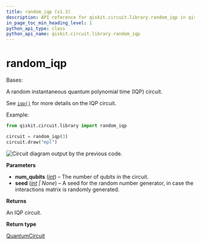 ```yaml
---
title: random_iqp (v1.3)
description: API reference for qiskit.circuit.library.random_iqp in qiskit v1.3
in_page_toc_min_heading_level: 1
python_api_type: class
python_api_name: qiskit.circuit.library.random_iqp
---
```


<span id="random-iqp" />

# random\_iqp

<Class id="qiskit.circuit.library.random_iqp" isDedicatedPage={true} github="https://github.com/Qiskit/qiskit/tree/stable/1.3/qiskit/circuit/library/iqp.py#L150-L180" signature="qiskit.circuit.library.random_iqp(num_qubits, seed=None)" modifiers="class">
  Bases:

  A random instantaneous quantum polynomial time (IQP) circuit.

  See [`iqp()`](qiskit.circuit.library.iqp_function#qiskit.circuit.library.iqp "qiskit.circuit.library.iqp") for more details on the IQP circuit.

  Example:

  ```python
  from qiskit.circuit.library import random_iqp

  circuit = random_iqp(3)
  circuit.draw("mpl")
  ```

  ![Circuit diagram output by the previous code.](/images/api/qiskit/1.3/qiskit-circuit-library-random_iqp-1.avif)

  **Parameters**

  *   **num\_qubits** ([*int*](https://docs.python.org/3/library/functions.html#int "(in Python v3.13)")) – The number of qubits in the circuit.
  *   **seed** ([*int*](https://docs.python.org/3/library/functions.html#int "(in Python v3.13)") *| None*) – A seed for the random number generator, in case the interactions matrix is randomly generated.

  **Returns**

  An IQP circuit.

  **Return type**

  [QuantumCircuit](qiskit.circuit.QuantumCircuit "qiskit.circuit.QuantumCircuit")
</Class>

